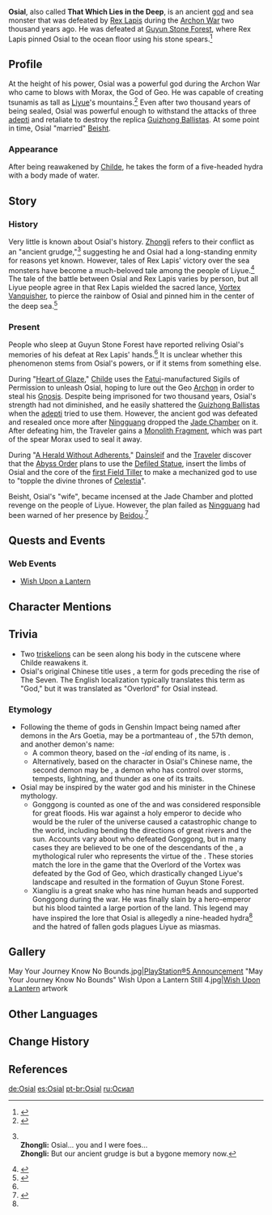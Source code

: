 {{For|the story-exclusive battle involving Osial|Turning Point}}
{{Character Infobox
|image            = NPC Osial.png
|region           = Liyue
|title            = Overlord of the Vortex
|type             = Quest NPC
|type2            = Historical Characters
|element          = Hydro
|spouse           = Beisht
|affiliation      = Gods
<!--|chineseName      = {{Lang|mini=1|zh=漩涡之魔神|zh_tl=Demon God of the Vortex}}
|japaneseName     = {{Lang|mini=1|ja=渦の魔神|ja_tl=Demon God of the Vortex}}
|koreanName       = {{Lang|mini=1|kr=소용돌이의 마신|kr_tl=Demon God of the Vortex}}-->
}}
'''Osial''', also called '''That Which Lies in the Deep''', is an ancient [[god]] and sea monster that was defeated by [[Rex Lapis]] during the [[Archon War]] two thousand years ago. He was defeated at [[Guyun Stone Forest]], where Rex Lapis pinned Osial to the ocean floor using his stone spears.<ref name="roald">{{Ref/Book|Diary of Roald the Adventurer|6|Guyun Stone Forest}}</ref>

==Profile==
At the height of his power, Osial was a powerful god during the Archon War who came to blows with Morax, the God of Geo. He was capable of creating tsunamis as tall as [[Liyue]]'s mountains.<ref>{{Ref/Item|Monolith Fragment}}</ref> Even after two thousand years of being sealed, Osial was powerful enough to withstand the attacks of three [[adepti]] and retaliate to destroy the replica [[Guizhong Ballista]]s. At some point in time, Osial "married" [[Beisht]].

===Appearance===
After being reawakened by [[Childe]], he takes the form of a five-headed hydra with a body made of water.

==Story==
===History===
Very little is known about Osial's history. [[Zhongli]] refers to their conflict as an "ancient grudge,"<ref>{{Ref/Quest|A Record of All Things}}<br />
'''Zhongli:''' Osial... you and I were foes...<br />
'''Zhongli:''' But our ancient grudge is but a bygone memory now.</ref> suggesting he and Osial had a long-standing enmity for reasons yet known. However, tales of Rex Lapis' victory over the sea monsters have become a much-beloved tale among the people of Liyue.<ref>{{Ref/CS|Beidou|Vision}}</ref> The tale of the battle between Osial and Rex Lapis varies by person, but all Liyue people agree in that Rex Lapis wielded the sacred lance, [[Vortex Vanquisher]], to pierce the rainbow of Osial and pinned him in the center of the deep sea.<ref name="vortext-vanquisher">{{Ref/Weapon|Vortex Vanquisher}}</ref>

===Present===
People who sleep at Guyun Stone Forest have reported reliving Osial's memories of his defeat at Rex Lapis' hands.<ref name="roald" /> It is unclear whether this phenomenon stems from Osial's powers, or if it stems from something else.

During "[[Heart of Glaze]]," [[Childe]] uses the [[Fatui]]-manufactured Sigils of Permission to unleash Osial, hoping to lure out the Geo [[Archon]] in order to steal his [[Gnosis]]. Despite being imprisoned for two thousand years, Osial's strength had not diminished, and he easily shattered the [[Guizhong Ballista]]s when the [[adepti]] tried to use them. However, the ancient god was defeated and resealed once more after [[Ningguang]] dropped the [[Jade Chamber]] on it. After defeating him, the Traveler gains a [[Monolith Fragment]], which was part of the spear Morax used to seal it away.

During "[[A Herald Without Adherents]]," [[Dainsleif]] and the [[Traveler]] discover that the [[Abyss Order]] plans to use the [[Defiled Statue]], insert the limbs of Osial and the core of the [[Weird Statue|first Field Tiller]] to make a mechanized god to use to "topple the divine thrones of [[Celestia]]".

Beisht, Osial's "wife", became incensed at the Jade Chamber and plotted revenge on the people of Liyue. However, the plan failed as [[Ningguang]] had been warned of her presence by [[Beidou]].<ref>{{Ref/Quest|Where the Heart Finds Rest}}</ref>

==Quests and Events==
{{Quest Appearances}}

===Web Events===
* [[Wish Upon a Lantern]]

==Character Mentions==
{{Character Mentions}}

==Trivia==
* Two [[triskelion]]s can be seen along his body in the cutscene where Childe reawakens it.
* Osial's original Chinese title uses {{Lang|mini=1|zh=魔神|zh_tl=Demon God}}, a term for gods preceding the rise of The Seven. The English localization typically translates this term as "God," but it was translated as "Overlord" for Osial instead.

===Etymology===
* Following the theme of gods in Genshin Impact being named after demons in the Ars Goetia, {{Lang|Osial|zh=奥赛尔|zh_rm=Àosài'ěr}} may be a portmanteau of {{Lang|{{w|Ose}}|zh=欧赛|zh_rm=Ōusài}}, the 57th demon, and another demon's name:
** A common theory, based on the ''-ial'' ending of its name, is {{w|Belial}}.
** Alternatively, based on the {{Lang|mini=1|zh=尔|zh_rm=ěr}} character in Osial's Chinese name, the second demon may be {{Lang|{{w|Furfur}}|zh=佛尔佛尔|zh_rm=Fú'ěr Fú'ěr}}, a demon who has control over storms, tempests, lightning, and thunder as one of its traits.
* Osial may be inspired by the water god {{Lang|{{w|Gonggong}}|zh=共工|zh_rm=Gònggōng}} and his minister {{Lang|{{w|Xiangliu}}|zh=相柳|zh_rm=Xiāngliǔ}} in the Chinese mythology.
** Gonggong is counted as one of the {{w|Four Perils|Four Evildoers}} and was considered responsible for great floods. His war against a holy emperor to decide who would be the ruler of the universe caused a catastrophic change to the world, including bending the directions of great rivers and the sun. Accounts vary about who defeated Gonggong, but in many cases they are believed to be one of the descendants of the {{w|Yellow Emperor}}, a mythological ruler who represents the virtue of the {{w|Earth (wuxing)|Earth element}}. These stories match the lore in the game that the Overlord of the Vortex was defeated by the God of Geo, which drastically changed Liyue's landscape and resulted in the formation of Guyun Stone Forest.
** Xiangliu is a great snake who has nine human heads and supported Gonggong during the war. He was finally slain by a hero-emperor but his blood tainted a large portion of the land. This legend may have inspired the lore that Osial is allegedly a nine-headed hydra<ref name="vortext-vanquisher" /> and the hatred of fallen gods plagues Liyue as miasmas.

==Gallery==
<gallery hideaddbutton="true" captionalign="center">
May Your Journey Know No Bounds.jpg|[https://twitter.com/GenshinImpact/status/1387165515198599175 PlayStation®5 Announcement] "May Your Journey Know No Bounds"
Wish Upon a Lantern Still 4.jpg|[[Wish Upon a Lantern]] artwork
</gallery>

==Other Languages==
{{Other Languages|default_hidden = 1
|en      = Osial
|zhs     = 奥赛尔
|zhs_rm  = Àosài'ěr
|zht     = 奧賽爾
|zht_rm  = Àosài'ěr
|ja      = オセル
|ja_rm   = Oseru
|ko      = 오셀
|ko_rm   = Osel
|es      = Osial
|fr      = Ortell
|ru      = Осиал
|th      = Osial
|vi      = Osial
|de      = Osial
|id      = Osial
|pt      = Osial
}}

==Change History==
{{Change History|1.1}}
==References==
{{Reflist|2}}
[[de:Osial]]
[[es:Osial]]
[[pt-br:Osial]]
[[ru:Осиал]]